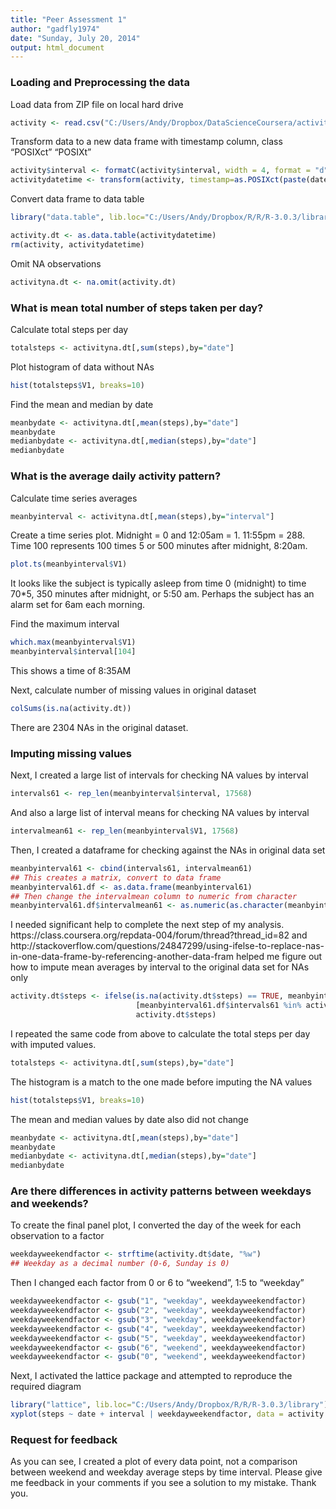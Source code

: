 ```yaml
---
title: "Peer Assessment 1"
author: "gadfly1974"
date: "Sunday, July 20, 2014"
output: html_document
---
```



### Loading and Preprocessing the data

Load data from ZIP file on local hard drive

```r
activity <- read.csv("C:/Users/Andy/Dropbox/DataScienceCoursera/activity.csv")
```

Transform data to a new data frame with timestamp column, class "POSIXct" "POSIXt"

```r
activity$interval <- formatC(activity$interval, width = 4, format = "d", flag = "0")
activitydatetime <- transform(activity, timestamp=as.POSIXct(paste(date, interval), format="%Y-%m-%d %H%M"))
```

Convert data frame to data table

```r
library("data.table", lib.loc="C:/Users/Andy/Dropbox/R/R/R-3.0.3/library")

activity.dt <- as.data.table(activitydatetime)
rm(activity, activitydatetime)
```


Omit NA observations

```r
activityna.dt <- na.omit(activity.dt)
```


### What is mean total number of steps taken per day?

Calculate total steps per day

```r
totalsteps <- activityna.dt[,sum(steps),by="date"]
```

Plot histogram of data without NAs

```r
hist(totalsteps$V1, breaks=10)
```

Find the mean and median by date

```r
meanbydate <- activityna.dt[,mean(steps),by="date"]
meanbydate
medianbydate <- activityna.dt[,median(steps),by="date"]
medianbydate
```


### What is the average daily activity pattern?

Calculate time series averages
```r
meanbyinterval <- activityna.dt[,mean(steps),by="interval"]
```

Create a time series plot. Midnight = 0 and 12:05am = 1. 11:55pm = 288.
Time 100 represents 100 times 5 or 500 minutes after midnight, 8:20am.
```r
plot.ts(meanbyinterval$V1)
```

It looks like the subject is typically asleep from time 0 (midnight) to time 70*5, 350 minutes
after midnight, or 5:50 am. Perhaps the subject has an alarm set for 6am each morning.

Find the maximum interval
```r
which.max(meanbyinterval$V1)
meanbyinterval$interval[104]
```
This shows a time of 8:35AM

Next, calculate number of missing values in original dataset
```r
colSums(is.na(activity.dt))
```
There are 2304 NAs in the original dataset.


### Imputing missing values

Next, I created a large list of intervals for checking NA values by interval
```r
intervals61 <- rep_len(meanbyinterval$interval, 17568)
```

And also a large list of interval means for checking NA values by interval
```r
intervalmean61 <- rep_len(meanbyinterval$V1, 17568)
```

Then, I created a dataframe for checking against the NAs in original data set
```r
meanbyinterval61 <- cbind(intervals61, intervalmean61)
## This creates a matrix, convert to data frame
meanbyinterval61.df <- as.data.frame(meanbyinterval61)
## Then change the intervalmean column to numeric from character
meanbyinterval61.df$intervalmean61 <- as.numeric(as.character(meanbyinterval61.df$intervalmean61))
```

I needed significant help to complete the next step of my analysis.
https://class.coursera.org/repdata-004/forum/thread?thread_id=82
and http://stackoverflow.com/questions/24847299/using-ifelse-to-replace-nas-in-one-data-frame-by-referencing-another-data-fram
helped me figure out how to impute mean averages by interval to the original data set for NAs only

```r
activity.dt$steps <- ifelse(is.na(activity.dt$steps) == TRUE, meanbyinterval61.df$intervalmean61
                            [meanbyinterval61.df$intervals61 %in% activity.dt$interval],
                            activity.dt$steps)
```

I repeated the same code from above to calculate the total steps per day with imputed values.
```r
totalsteps <- activityna.dt[,sum(steps),by="date"]
```

The histogram is a match to the one made before imputing the NA values
```r
hist(totalsteps$V1, breaks=10)
```

The mean and median values by date also did not change
```r
meanbydate <- activityna.dt[,mean(steps),by="date"]
meanbydate
medianbydate <- activityna.dt[,median(steps),by="date"]
medianbydate
```


### Are there differences in activity patterns between weekdays and weekends?

To create the final panel plot, I converted the day of the week for each observation to a factor
```r
weekdayweekendfactor <- strftime(activity.dt$date, "%w")
## Weekday as a decimal number (0-6, Sunday is 0)
```

Then I changed each factor from 0 or 6 to "weekend", 1:5 to "weekday"
```r
weekdayweekendfactor <- gsub("1", "weekday", weekdayweekendfactor)
weekdayweekendfactor <- gsub("2", "weekday", weekdayweekendfactor)
weekdayweekendfactor <- gsub("3", "weekday", weekdayweekendfactor)
weekdayweekendfactor <- gsub("4", "weekday", weekdayweekendfactor)
weekdayweekendfactor <- gsub("5", "weekday", weekdayweekendfactor)
weekdayweekendfactor <- gsub("6", "weekend", weekdayweekendfactor)
weekdayweekendfactor <- gsub("0", "weekend", weekdayweekendfactor)
```

Next, I activated the lattice package and attempted to reproduce the required diagram
```r
library("lattice", lib.loc="C:/Users/Andy/Dropbox/R/R/R-3.0.3/library")
xyplot(steps ~ date + interval | weekdayweekendfactor, data = activity.dt, type = "l", layout = c(1, 2))
```


### Request for feedback

As you can see, I created a plot of every data point, not a comparison between weekend and weekday average steps by time interval. Please give me feedback in your comments if you see a solution to my mistake. Thank you.